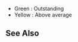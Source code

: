 
*Green : Outstanding
*Yellow : Above average

{{EquipmentComparisonKai
|iterator = equipmentByType|type = 21
|firepower_outstanding = 0
|aa_outstanding = 9
|aa_good = 7
|shelling_accuracy_outstanding = 0
|evasion_outstanding = 2
|evasion_good = 1
|armor_outstanding = 0
}}
==See Also==
{{Equipmentlist}}